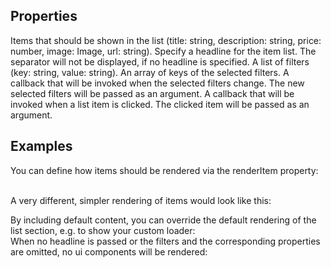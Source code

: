 
<Meta
  title="ListSection"
  subtitle="ListSection displays a section with a list of elements."
/>

## Properties

<PropsTable>
  <PropsTableRow value="items" required>
  Items that should be shown in the list (title: string, description: string, price: number, image: Image, url: string).
  </PropsTableRow>
  <PropsTableRow value="headline">
  Specify a headline for the item list. The separator will not be displayed, if no headline is specified.
  </PropsTableRow>
  <PropsTableRow value="filters">
  A list of filters (key: string, value: string).
  </PropsTableRow>
  <PropsTableRow value="selectedFilters">
  An array of keys of the selected filters. 
  </PropsTableRow>
  <PropsTableRow value="handleFilterChange">
  A callback that will be invoked when the selected filters change. The new selected filters will be passed as an argument.
  </PropsTableRow>
  <PropsTableRow value="handleItemClick">
  A callback that will be invoked when a list item is clicked. The clicked item will be passed as an argument.
  </PropsTableRow>
</PropsTable>

## Examples

You can define how items should be rendered via the <span class="code">renderItem</span> property:
<ExampleLoader example="ListSection.tsx" />

<br/>A very different, simpler rendering of items would look like this:
<ExampleLoader example="ListSection.CustomItem.tsx" />

<div class="mt-8">
By including default content, you can override the default rendering of the list section, e.g. to show your custom loader:
</div>
<ExampleLoader example="ListSection.CustomContent.tsx" />

<div class="mt-8">
When no headline is passed or the filters and the corresponding properties are omitted, no ui components will be rendered: 
</div>
<ExampleLoader example="sections/ListSection.NoHeadlineAndFilters.tsx" />